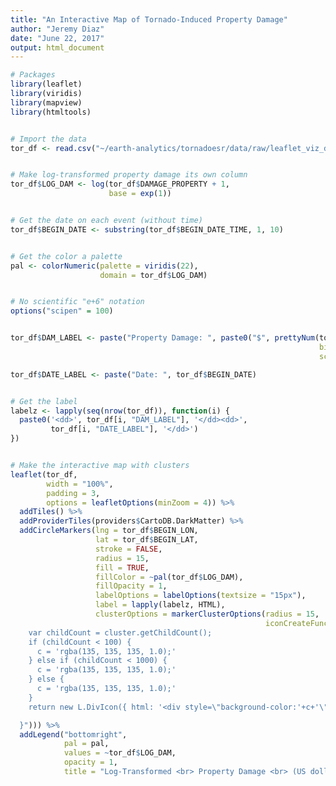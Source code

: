 ```yaml
---
title: "An Interactive Map of Tornado-Induced Property Damage"
author: "Jeremy Diaz"
date: "June 22, 2017"
output: html_document
---
```


```r


# Packages
library(leaflet)
library(viridis)
library(mapview)
library(htmltools)


# Import the data
tor_df <- read.csv("~/earth-analytics/tornadoesr/data/raw/leaflet_viz_data.csv")


# Make log-transformed property damage its own column
tor_df$LOG_DAM <- log(tor_df$DAMAGE_PROPERTY + 1,
                      base = exp(1))


# Get the date on each event (without time)
tor_df$BEGIN_DATE <- substring(tor_df$BEGIN_DATE_TIME, 1, 10)


# Get the color a palette
pal <- colorNumeric(palette = viridis(22),
                    domain = tor_df$LOG_DAM)


# No scientific "e+6" notation
options("scipen" = 100)


tor_df$DAM_LABEL <- paste("Property Damage: ", paste0("$", prettyNum(tor_df$DAMAGE_PROPERTY,
                                                                     big.mark = ",",
                                                                     scientific = FALSE)))

tor_df$DATE_LABEL <- paste("Date: ", tor_df$BEGIN_DATE)


# Get the label
labelz <- lapply(seq(nrow(tor_df)), function(i) {
  paste0('<dd>', tor_df[i, "DAM_LABEL"], '</dd><dd>', 
         tor_df[i, "DATE_LABEL"], '</dd>')
})


# Make the interactive map with clusters
leaflet(tor_df,
        width = "100%",
        padding = 3,
        options = leafletOptions(minZoom = 4)) %>%
  addTiles() %>%
  addProviderTiles(providers$CartoDB.DarkMatter) %>%
  addCircleMarkers(lng = tor_df$BEGIN_LON,
                   lat = tor_df$BEGIN_LAT, 
                   stroke = FALSE,
                   radius = 15,
                   fill = TRUE,
                   fillColor = ~pal(tor_df$LOG_DAM),
                   fillOpacity = 1,
                   labelOptions = labelOptions(textsize = "15px"),
                   label = lapply(labelz, HTML),
                   clusterOptions = markerClusterOptions(radius = 15,
                                                         iconCreateFunction = JS("function (cluster) {    
    var childCount = cluster.getChildCount();  
    if (childCount < 100) {  
      c = 'rgba(135, 135, 135, 1.0);'
    } else if (childCount < 1000) {  
      c = 'rgba(135, 135, 135, 1.0);'  
    } else { 
      c = 'rgba(135, 135, 135, 1.0);'  
    }    
    return new L.DivIcon({ html: '<div style=\"background-color:'+c+'\"><span>' + childCount + '</span></div>', className: 'marker-cluster', iconSize: new L.Point(40, 40) });

  }"))) %>%
  addLegend("bottomright",
            pal = pal,
            values = ~tor_df$LOG_DAM,
            opacity = 1,
            title = "Log-Transformed <br> Property Damage <br> (US dollars + 1)")


```

